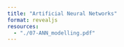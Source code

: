 ```yaml
---
title: "Artificial Neural Networks"
format: revealjs
resources:
  - "./07-ANN_modelling.pdf"
---
```




